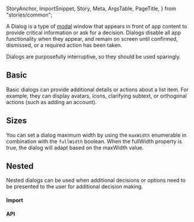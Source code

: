   StoryAnchor,
  ImportSnippet,
  Story,
  Meta,
  ArgsTable,
  PageTitle,
} from "stories/common";



<Meta title={title} component={Dialog} anchor />

<PageTitle
  title="Dialog"
  subtitle="Dialogs inform users about a task and can contain critical information, require decisions, or involve multiple tasks."
/>

A Dialog is a type of [modal](?path=/docs/utils-modal--basic) window that appears in front of app content to provide critical information or ask for a decision. Dialogs disable all app functionality when they appear, and remain on screen until confirmed, dismissed, or a required action has been taken.

Dialogs are purposefully interruptive, so they should be used sparingly.

## Basic

Basic dialogs can provide additional details or actions about a list item. For example, they can display avatars, icons, clarifying subtext, or orthogonal actions (such as adding an account).

<Story story={Basic} path={title} />

## Sizes

You can set a dialog maximum width by using the `maxWidth` enumerable in combination with the `fullWidth` boolean. When the fullWidth property is true, the dialog will adapt based on the maxWidth value.

<Story story={Sizes} path={title} />

## Nested

Nested dialogs can be used when additional decisions or options need to be presented to the user for additional decision making.

<Story story={Nested} path={title} />

#### Import

<ImportSnippet componentName={componentName} />

#### API

<Story name="API" disableCanvas />

<ArgsTable Component={Dialog} story="API" />
